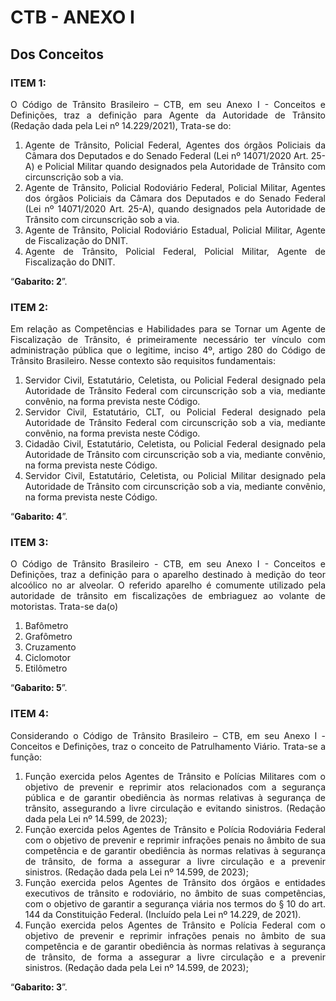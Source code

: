 

```{=html}
<style>
  body{text-align: justify}
</style>
```


::: progress
::: {.progress-bar style="width: 100%;"}
:::
:::

# CTB - ANEXO I
## Dos Conceitos

### **ITEM 1:**	

O Código de Trânsito Brasileiro – CTB, em seu Anexo I - Conceitos e Definições, traz a definição para Agente da Autoridade de Trânsito (Redação dada pela Lei nº 14.229/2021), Trata-se do:

1. Agente de Trânsito, Policial Federal, Agentes dos órgãos Policiais da Câmara dos Deputados e do Senado Federal (Lei nº 14071/2020 Art. 25-A) e Policial Militar quando designados pela Autoridade de Trânsito com circunscrição sob a via.
2. Agente de Trânsito, Policial Rodoviário Federal, Policial Militar, Agentes dos órgãos Policiais da Câmara dos Deputados e do Senado Federal (Lei nº 14071/2020 Art. 25-A), quando designados pela Autoridade de Trânsito com circunscrição sob a via.
3. Agente de Trânsito, Policial Rodoviário Estadual, Policial Militar, Agente de Fiscalização do DNIT.
4. Agente de Trânsito, Policial Federal, Policial Militar, Agente de Fiscalização do DNIT.


::: {.callout-tip collapse="true"}
"**Gabarito: 2**".
:::



::: progress
::: {.progress-bar style="width: 100%;"}
:::
:::


### **ITEM 2:** 

Em relação as Competências e Habilidades para se Tornar um Agente de Fiscalização de Trânsito, é primeiramente necessário ter vínculo com administração pública que o legitime, inciso 4º, artigo 280 do Código de Trânsito Brasileiro. Nesse contexto são requisitos fundamentais:

1. Servidor Civil, Estatutário, Celetista, ou Policial Federal designado pela Autoridade de Trânsito Federal com circunscrição sob a via, mediante convênio, na forma prevista neste Código.
2. Servidor Civil, Estatutário, CLT, ou Policial Federal designado pela Autoridade de Trânsito Federal com circunscrição sob a via, mediante convênio, na forma prevista neste Código.
3. Cidadão Civil, Estatutário, Celetista, ou Policial Federal designado pela Autoridade de Trânsito com circunscrição sob a via, mediante convênio, na forma prevista neste Código.
4. Servidor Civil, Estatutário, Celetista, ou Policial Militar designado pela Autoridade de Trânsito com circunscrição sob a via, mediante convênio, na forma prevista neste Código.


::: {.callout-tip collapse="true"}
"**Gabarito: 4**".
:::


::: progress
::: {.progress-bar style="width: 100%;"}
:::
:::


### **ITEM 3:** 

O Código de Trânsito Brasileiro - CTB, em seu Anexo I - Conceitos e Definições, traz a definição para o aparelho destinado à medição do teor alcoólico no ar alveolar. O referido aparelho é comumente utilizado pela autoridade de trânsito em fiscalizações de embriaguez ao volante de motoristas. Trata-se da(o) 

1. Bafômetro
2. Grafômetro
3. Cruzamento
4. Ciclomotor
5. Etilômetro

::: {.callout-tip collapse="true"}
"**Gabarito: 5**".
:::



::: progress
::: {.progress-bar style="width: 100%;"}
:::
:::



### **ITEM 4:**	

Considerando o Código de Trânsito Brasileiro – CTB, em seu Anexo I - Conceitos e Definições, traz o conceito de Patrulhamento Viário. Trata-se a função:

1. Função exercida pelos Agentes de Trânsito e Polícias Militares com o objetivo de prevenir e reprimir atos relacionados com a segurança pública e de garantir obediência às normas relativas à segurança de trânsito, assegurando a livre circulação e evitando sinistros. (Redação dada pela Lei nº 14.599, de 2023);
2. Função exercida pelos Agentes de Trânsito e Polícia Rodoviária Federal com o objetivo de prevenir e reprimir infrações penais no âmbito de sua competência e de garantir obediência às normas relativas à segurança de trânsito, de forma a assegurar a livre circulação e a prevenir sinistros. (Redação dada pela Lei nº 14.599, de 2023);
3. Função exercida pelos Agentes de Trânsito dos órgãos e entidades executivos de trânsito e rodoviário, no âmbito de suas competências, com o objetivo de garantir a segurança viária nos termos do § 10 do art. 144 da Constituição Federal. (Incluído pela Lei nº 14.229, de 2021).
4. Função exercida pelos Agentes de Trânsito e Polícia Federal com o objetivo de prevenir e reprimir infrações penais no âmbito de sua competência e de garantir obediência às normas relativas à segurança de trânsito, de forma a assegurar a livre circulação e a prevenir sinistros. (Redação dada pela Lei nº 14.599, de 2023);

::: {.callout-tip collapse="true"}
"**Gabarito: 3**".
:::




::: progress
::: {.progress-bar style="width: 100%;"}
:::
:::